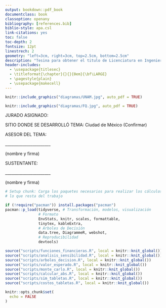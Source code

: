 ```yaml
---
output: bookdown::pdf_book
documentclass: book
classoption: openany
bibliography: [references.bib]
biblio-style: apa.csl
link-citations: yes
toc: false
toc-depth: 2
fontsize: 12pt
linestrech: 2
geometry: "left=3cm, right=3cm, top=2.5cm, bottom=2.5cm"
description: "Tesina para obtener el titulo de Licenciatura en Ingenieria Quimica"
header-includes:
  - \usepackage{titlesec}
  - \titleformat{\chapter}{}{}{0em}{\bf\LARGE}
  - \pagestyle{plain}
  - \usepackage{makecell}
---
```


```{=tex}
\renewcommand{\contentsname}{Contenido}
\renewcommand{\listfigurename}{Lista de Figuras}
\renewcommand{\listtablename}{Lista de Tablas}
\renewcommand{\tablename}{Tabla}
\renewcommand{\figurename}{Figura}
```

```r
knitr::include_graphics("diagramas/UNAM.jpg", auto_pdf = TRUE)
```

\begin{center}

UNIVERSIDAD NACIONAL AUTÓNOMA DE MÉXICO
\vspace{10 pt}


FACULTAD DE QUÍMICA
\vspace{10 pt}


EVALUACIÓN ECONÓMICA REPRODUCIBLE PARA PROYECTOS DE
INVERSIÓN BAJO INCERTIDUMBRE USANDO MÉTODOS CUANTITATIVOS PARA LA TOMA
DE DECISIONES - TRABAJO ESCRITO
\end{center}

\vspace{20 pt}


\begin{center}
QUE PARA OBTENER EL TÍTULO DE
\vspace{5 pt}

INGENIERO QUÍMICO

\vspace{20 pt}

PRESENTA

\vspace{10 pt}

ARTUR HERBERT MALEK HUIDOBRO

\vspace{15 pt}

CDMX  2023

\end{center}

```r
knitr::include_graphics("diagramas/FQ.jpg", auto_pdf = TRUE)
```


\pagenumbering{gobble}
\thispagestyle{empty}

\newpage

JURADO ASIGNADO:

\vspace{35 pt}

\renewcommand{\arraystretch}{2.5}

\begin{tabular}{ l l l }
PRESIDENTE:     & Profesor:   & A \\

VOCAL:          & Profesor:   & B \\

SECRETARIO:     & Profesor:   & C \\

1er. SUPLENTE:  & Profesor:   & D \\

2do. SUPLENTE:  & Profesor:   & E
\end{tabular}

\renewcommand{\arraystretch}{1}
\vspace{40 pt}

SITIO DONDE SE DESARROLLÓ TEMA: Ciudad de México (Confirmar)

\vspace{60 pt}


ASESOR DEL TEMA:


\vspace{30 pt}

\_\_\_\_\_\_\_\_\_\_\_\_\_\_\_\_\_\_\_\_\_\_\_

(nombre y firma)

\vspace{30 pt}


SUSTENTANTE:


\vspace{30 pt}

\_\_\_\_\_\_\_\_\_\_\_\_\_\_\_\_\_\_\_\_\_\_\_ 

(nombre y firma)

\thispagestyle{empty}

\newpage

\tableofcontents
\thispagestyle{empty}

\listoffigures
\thispagestyle{empty}

\listoftables
\thispagestyle{empty}

```r
# Setup chunk: Carga los paquetes necesarios para realizar los cálculos en 
# lo que resta del trabajo 

if (!require("pacman")) install.packages("pacman")
pacman::p_load(tidyverse, # Transformación, modelos, visualización
               # Formato
               EnvStats, knitr, scales, formattable, 
               tinytex, kableExtra,
               # Árboles de Decisión
               data.tree, DiagrammeR, webshot, 
               # Reproducibilidad
               devtools)

source("scripts/funciones_financieras.R", local = knitr::knit_global())
source("scripts/analisis_sensibilidad.R", local = knitr::knit_global())
source("scripts/arboles_decision.R", local = knitr::knit_global())
source("scripts/valor_esperado.R", local = knitr::knit_global())
source("scripts/monte_carlo.R", local = knitr::knit_global())
source("scripts/calcular_abs.R", local = knitr::knit_global())
source("scripts/sim_tabletas.R", local = knitr::knit_global())
source("scripts/costos_tabletas.R", local = knitr::knit_global())

knitr::opts_chunk$set(
  echo = FALSE
)

```

\newpage

\pagenumbering{arabic}
